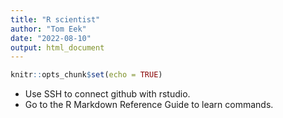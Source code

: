 ```yaml
---
title: "R scientist"
author: "Tom Eek"
date: "2022-08-10"
output: html_document
---
```


```r
knitr::opts_chunk$set(echo = TRUE)
```

- Use SSH to connect github with rstudio.    
- Go to the R Markdown Reference Guide to learn commands.  
